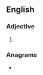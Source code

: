 ==English==

===Adjective===
{{head|en|adjective}}

# {{obsolete spelling of|en|dear}}

===Anagrams===
* {{anagrams|en|a=adeer|Reade|adree|areed|eared}}